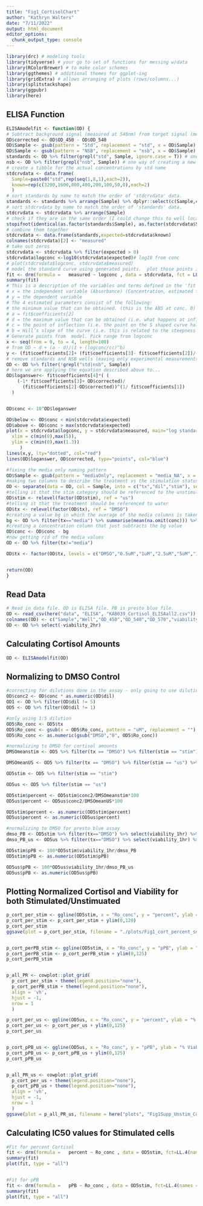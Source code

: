 ```yaml
---
title: "Fig1_CortisolChart"
author: "Kathryn Walters"
date: "7/11/2022"
output: html_document
editor_options: 
  chunk_output_type: console
---
```



```r

library(drc) # modeling tools
library(tidyverse) # your go to set of functions for messing w/data
library(RColorBrewer) # to make color schemes
library(ggthemes) # additional themes for ggplot-ing
library(gridExtra) # allows arranging of plots (rows/columns...)
library(splitstackshape)
library(ggpubr)
library(here)

```


## ELISA Function


```r

ELISAmodelfit <- function(OD) {
# Subtract background signal (measured at 540nm) from target signal (measured at 450nm)
OD$corrected <- OD$OD_450 - OD$OD_540
OD$Sample <- gsub(pattern = "Std", replacement = "std", x = OD$Sample)
OD$Sample <- gsub(pattern = "NSB", replacement = "nsb", x = OD$Sample)
standards <- OD %>% filter(grepl("std", Sample, ignore.case = T)) # one way of creating a new tibble that only contains your standards
nsb <- OD %>% filter(grepl("nsb", Sample)) # one way of creating a new tibble that only contains your NSBs
# create a tibble for the actual concentrations by std name
stdcrvdata <- data.frame(
  Sample=paste0("std",rep(seq(1,8,1),each=2)),
  known=rep(c(3200,1600,800,400,200,100,50,0),each=2)
  )
# sort standards by name to match the order of 'stdcrvdata' data.
standards <- standards %>% arrange(Sample) %>% dplyr::select(c(Sample,corrected))
# sort stdcrvdata by name to match the order of 'standards' data.
stdcrvdata <- stdcrvdata %>% arrange(Sample)
# check if they are in the same order (I could change this to well location?)
stopifnot(identical(as.factor(standards$Sample), as.factor(stdcrvdata$Sample)))
# combine them together
stdcrvdata <- data.frame(standards,expected=stdcrvdata$known)
colnames(stdcrvdata)[2] <- "measured"
# take out zeros
stdcrvdata <- stdcrvdata %>% filter(expected > 0)
stdcrvdata$logconc <-log10(stdcrvdata$expected)# log10 from conc
# plot(stdcrvdata$logconc, stdcrvdata$measured)
# model the standard curve using generated points.  plot those points in red.
fit <- drm(formula =   measured ~ logconc , data = stdcrvdata, fct = LL.4())
summary(fit)
# This is a description of the variables and terms defined in the 'fit' model.
# x = the independent variable (Absorbance) (Concentration, estimated from the Absorbance)
# y = the dependent variable 
# The 4 estimated parameters consist of the following:
# the minimum value that can be obtained. (this is the ABS at conc. 0)
# a = fit$coefficients[2] 
# d = the maximum value that can be obtained (i.e. what happens at infinite dose)
# c = the point of inflection (i.e. the point on the S shaped curve halfway between a and d)
# b = Hill’s slope of the curve (i.e. this is related to the steepness of the curve at point c).
# Generate points from  model. Pick range from logconc
x <- seq(from = 0, to = 4, length=100)
# from OD ~ d + (a - d)/(1 + (logconc/cc)^b)
y <- (fit$coefficients[2]+ (fit$coefficients[3]- fit$coefficients[2])/(1+(x/fit$coefficients[4])^ fit$coefficients[1])) 
# remove standards and NSB wells leaving only experimental measurements
OD <- OD %>% filter(!grepl("std|nsb", Sample))
# here we are applying the equation described above to...
OD$loganswer<- fit$coefficients[4]*( (
    (-1* fit$coefficients[3]+ OD$corrected)/
      (fit$coefficients[2]-OD$corrected))^(1/ fit$coefficients[1])
  )


OD$conc <- 10^OD$loganswer

OD$below <- OD$conc < min(stdcrvdata$expected)
OD$above <- OD$conc > max(stdcrvdata$expected)
plot(x = stdcrvdata$logconc, y = stdcrvdata$measured, main="log standard curve",
  xlim = c(min(0),max(5)),
  ylim = c(min(0),max(1.3))
     ) 
lines(x,y, lty="dotted", col="red") 
lines(OD$loganswer, OD$corrected, type="points", col="blue")

#fixing the media only naming pattern
OD$Sample <- gsub(pattern = "mediaOnly", replacement = "media_NA", x = OD$Sample)
#making two columns to describe the treatment vs the stimulation status
OD <- separate(data = OD, col = Sample, into = c("tx","dil","stim"), sep = "_")
#telling it that the stim category should be referenced to the unstimulated category
OD$stim <- relevel(factor(OD$stim), ref = "us")
#telling it that the treatment should be referenced to water
OD$tx <- relevel(factor(OD$tx), ref = "DMSO")
#creating a value bg in which the average of the media columns is taken
bg <- OD %>% filter(tx=="media") %>% summarise(mean(na.omit(conc))) %>% pull()
#creating a concentration column that just subtracts the bg value
OD$conc <- OD$conc - bg
#now getting rid of the media values
OD <- OD %>% filter(tx!="media")

OD$tx <- factor(OD$tx, levels = c("DMSO","0.5uM","1uM","2.5uM","5uM","10uM"))


return(OD)
}

```


## Read Data


```r

# Read in data file. OD is ELISA file. PB is presto blue file.
OD <- read_csv(here("data", "ELISA", "KAB039_Cortisol_ELISAall2.csv"))
colnames(OD) <- c("Sample","Well","OD_450","OD_540","OD_570","viability_1hr", "viability_2hr")
OD <- OD %>% select(-viability_2hr)

```


## Calculating Cortisol Amounts


```r
OD <- ELISAmodelfit(OD)
```


## Normalizing to DMSO Control


```r
#correcting for dilutions done in the assay - only going to use dilution 5 as this is within the standard range for the assay. 
OD$conc2 <- OD$conc * as.numeric(OD$dil)
OD1 <- OD %>% filter(OD$dil != 5)
OD5 <- OD %>% filter(OD$dil != 1)

#only using 1:5 dilution
OD5$Ro_conc <- OD5$tx
OD5$Ro_conc <- gsub(x = OD5$Ro_conc, pattern = "uM", replacement = "")
OD5$Ro_conc <- as.numeric(gsub("DMSO","0", OD5$Ro_conc))

#normalizing to DMSO for cortisol amounts
DMSOmeanstim <- OD5 %>% filter(tx == "DMSO") %>% filter(stim == "stim") %>% select(conc2) %>% summarise(mean(conc2)) %>% pull()

DMSOmeanUS <- OD5 %>% filter(tx == "DMSO") %>% filter(stim == "us") %>% select(conc2) %>% summarise(mean(conc2)) %>% pull()

OD5stim <- OD5 %>% filter(stim == "stim")

OD5us <- OD5 %>% filter(stim == "us")

OD5stim$percent <- OD5stim$conc2/DMSOmeanstim*100
OD5us$percent <- OD5us$conc2/DMSOmeanUS*100

OD5stim$percent <- as.numeric(OD5stim$percent)
OD5us$percent <- as.numeric(OD5us$percent)

#normalizing to DMSO for presto blue assay
dmso_PB <- OD5stim %>% filter(tx=="DMSO") %>% select(viability_1hr) %>% summarise(mean(viability_1hr)) %>% pull()
dmso_PB_us <- OD5us %>% filter(tx=="DMSO") %>% select(viability_1hr) %>% summarise(mean(viability_1hr)) %>% pull()

OD5stim$pPB <- 100*OD5stim$viability_1hr/dmso_PB
OD5stim$pPB <- as.numeric(OD5stim$pPB)

OD5us$pPB <- 100*OD5us$viability_1hr/dmso_PB_us
OD5us$pPB <- as.numeric(OD5us$pPB)

```


## Plotting Normalized Cortisol and Viability for both Stimulated/Unstimuated


```r

p_cort_per_stim <- ggline(OD5stim, x = "Ro_conc", y = "percent", ylab = "% Cortisol", add = "mean_sd", xlab = "[Ro] uM") + rremove("legend") + rotate_x_text(60) + geom_hline(yintercept = 100, linetype = "dotted", color = "black")
p_cort_per_stim <- p_cort_per_stim + ylim(0,120)
p_cort_per_stim
ggsave(plot = p_cort_per_stim, filename = "./plots/Fig1_cort_percent_sd.pdf", width = 3, height = 4)


p_cort_perPB_stim <- ggline(OD5stim, x = "Ro_conc", y = "pPB", ylab = "% Viability", add = "mean_sd", xlab = "[Ro] uM") + rremove("legend") + rotate_x_text(60) + geom_hline(yintercept = 100, linetype = "dotted", color = "black")
p_cort_perPB_stim <- p_cort_perPB_stim + ylim(0,125)
p_cort_perPB_stim


p_all_PR <- cowplot::plot_grid(
  p_cort_per_stim + theme(legend.position="none"),
  p_cort_perPB_stim + theme(legend.position="none"),
  align = 'vh',
  hjust = -1,
  nrow = 1
  )

p_cort_per_us <- ggline(OD5us, x = "Ro_conc", y = "percent", ylab = "% Cortisol", add = "mean_sd", xlab = "[Ro] uM") + rremove("legend") + rotate_x_text(60) + geom_hline(yintercept = 100, linetype = "dotted", color = "black")
p_cort_per_us <- p_cort_per_us + ylim(0,125)
p_cort_per_us


p_cort_pPB_us <- ggline(OD5us, x = "Ro_conc", y = "pPB", ylab = "% Viability", add = "mean_sd", xlab = "[Ro] uM") + rremove("legend") + rotate_x_text(60) + geom_hline(yintercept = 100, linetype = "dotted", color = "black")
p_cort_pPB_us <- p_cort_pPB_us + ylim(0,125)
p_cort_pPB_us


p_all_PR_us <- cowplot::plot_grid(
  p_cort_per_us + theme(legend.position="none"),
  p_cort_pPB_us + theme(legend.position="none"),
  align = 'vh',
  hjust = -1,
  nrow = 1
  )
ggsave(plot = p_all_PR_us, filename = here("plots", "Fig1Supp_Unstim_CortisolELISA.pdf"), width = 6, height = 3)
```


## Calculating IC50 values for Stimulated cells


```r
#Fit for percent Cortisol
fit <- drm(formula =   percent ~ Ro_conc , data = OD5stim, fct=LL.4(names = c("Slope", "Lower Limit", "Upper Limit", "IC50")))
summary(fit)
plot(fit, type = "all")


#Fit for pPB
fit <- drm(formula =   pPB ~ Ro_conc , data = OD5stim, fct=LL.4(names = c("Slope", "Lower Limit", "Upper Limit", "IC50")))
summary(fit)
plot(fit, type = "all")

```
